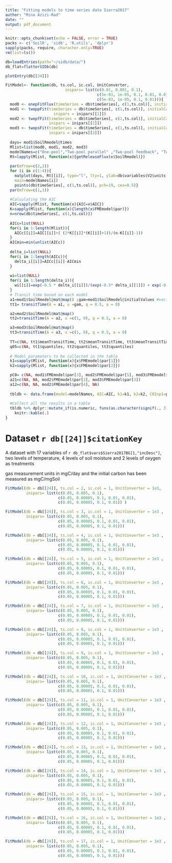 ```yaml
---
title: "Fitting models to time series data Sierra2017"
author: "Mina Azizi-Rad"
date: ""
output: pdf_document
---
```


```r
knitr::opts_chunk$set(echo = FALSE, error = TRUE)
packs <- c('SoilR', 'sidb', 'R.utils', 'dplyr')
sapply(packs, require, character.only=TRUE)
rm(list=ls())

```



```r
db=loadEntries(path="~/sidb/data/")
db_flat=flatterSIDb(db)
```

```r
plotEntry(db[[24]])
```


```r
FitModel<- function(db, ts.col, ic.col, UnitConverter,
                          inipars= list(c(0.01, 0.001, 0.1),
                                        c(5e-03, 1e-05, 0.1, 0.01, 0.01), 
                                        c(5e-03, 1e-05, 0.1, 0.01))){
  mod0 <- onepFitFlux(timeSeries = db$timeSeries[, c(1,ts.col)], initialCarbon = db$initConditions[ic.col, 'carbonMean']*UnitConverter)
  mod1 <- twoppFit(timeSeries = db$timeSeries[, c(1,ts.col)], initialCarbon = db$initConditions[ic.col, 'carbonMean']*UnitConverter, 
                     inipars = inipars[[1]])
  mod2 <- twopfFit(timeSeries = db$timeSeries[, c(1,ts.col)], initialCarbon = db$initConditions[ic.col, 'carbonMean']*UnitConverter, 
                   inipars = inipars[[2]])
  mod3 <- twopsFit(timeSeries = db$timeSeries[, c(1,ts.col)], initialCarbon = db$initConditions[ic.col, 'carbonMean']*UnitConverter, 
                   inipars = inipars[[3]])
  
  days= mod1$SoilRmodel@times
  Mlist=list(mod0, mod1, mod2, mod3)
  modelNames=c("One-pool","Two-pool parallel" ,"Two-pool feedback", "Two-pool series")
  Rt=lapply(Mlist, function(x){getReleaseFlux(x$SoilRmodel)})
  
  par(mfrow=c(2,2))
  for (i in c(1:4)){
    matplot(days, Rt[[i]], type="l", lty=1, ylab=db$variables$V2$units, xlab="Day", 
    main=modelNames[i])
    points(db$timeSeries[, c(1,ts.col)], pch=19, cex=0.5)}
  par(mfrow=c(1,1))
  
  #Calculating the AIC 
  AIC=sapply(Mlist, function(x){AIC=x$AIC})
  K=sapply(Mlist, function(x){length(x$FMEmodel$par)})
  n=nrow(db$timeSeries[, c(1,ts.col)])
    
  AICc=list(NULL)
  for(i in 1:length(Mlist)){
    AICc[[i]]=AIC[[i]]+( (2*K[[i]]*(K[[i]]+1))/(n-K[[i]]-1))
  }
  AICmin=min(unlist(AICc))
  
  delta_i=list(NULL)
  for(i in 1:length(AICc)){
    delta_i[[i]]=AICc[[i]]-AICmin
  }
  
  wi=list(NULL)
  for(i in 1:length(delta_i)){
    wi[[i]]=exp(-0.5 * delta_i[[i]])/(exp(-0.5* delta_i[[1]]) + exp(-0.5*delta_i[[2]]) + exp(-0.5*delta_i[[3]]) )
  }
  # Transit time based on each model
  a1=mod1$SoilRmodel@mat@map() ;gam=mod1$SoilRmodel@initialValues #vector of initial values in each pool
  tt1= transitTime(A = a1, u =gam, q = 0.5, a = 0)

  a2=mod2$SoilRmodel@mat@map()
  tt2=transitTime(A = a2, u =c(1, 0), q = 0.5, a = 0)

  a3=mod3$SoilRmodel@mat@map()
  tt3=transitTime(A = a3, u =c(1, 0), q = 0.5, a = 0)
  
  TT=c(NA, tt1$meanTransitTime, tt2$meanTransitTime, tt3$meanTransitTime)
  q05=c(NA, tt1$quantiles, tt2$quantiles, tt3$quantiles)
  
  # Model parameters to be collected in the table
  k1=sapply(Mlist, function(x){x$FMEmodel$par[1]})
  k2=sapply(Mlist, function(x){x$FMEmodel$par[2]})

  pC0= c(NA, mod1$FMEmodel$par[3], mod2$FMEmodel$par[5], mod3$FMEmodel$par[4])
  a21=c(NA, NA, mod2$FMEmodel$par[3], mod3$FMEmodel$par[3])
  a12=c(NA, NA, mod2$FMEmodel$par[4], NA)
  
  tbldb <- data.frame(model=modelNames, AIC=AIC, k1=k1, k2=k2, C0Inp1=pC0, a21=a21, a12=a12, AICc= unlist(AICc), wi=unlist(wi), MeanTrT=TT, q05=q05 )
  
  #Collect all the results in a table
  tbldb %>% dplyr::mutate_if(is.numeric, funs(as.character(signif(., 3)))) %>%
    knitr::kable(.)
}
```


# Dataset `r db[[24]]$citationKey` 

A dataset with 17 variables of `r db_flat$vars$Sierra2017BG[1,"incDesc"] `, two levels of temperature, 4 levels of soil moisture and 2 levels of oxygen as treatments

gas measurement units in mgC/day and the initial carbon has been measured as mgC/mgSoil

```r
FitModel(db = db[[24]], ts.col = 2, ic.col = 1, UnitConverter = 1e3, 
         inipars= list(c(0.05, 0.005, 0.1),
                       c(0.05, 0.00005, 0.1, 0.01, 0.01),
                       c(0.05, 0.00005, 0.1, 0.01)) )
```

```r
FitModel(db = db[[24]], ts.col = 3, ic.col = 1, UnitConverter = 1e3 , 
         inipars= list(c(0.05, 0.005, 0.1),
                       c(0.05, 0.00005, 0.1, 0.01, 0.01),
                       c(0.05, 0.00005, 0.1, 0.01)))
```

```r
FitModel(db = db[[24]], ts.col = 4, ic.col = 1, UnitConverter = 1e3 , 
         inipars= list(c(0.05, 0.005, 0.1),
                       c(0.05, 0.00005, 0.1, 0.01, 0.01),
                       c(0.05, 0.00005, 0.1, 0.01)))
```

```r
FitModel(db = db[[24]], ts.col = 5, ic.col = 1, UnitConverter = 1e3 , 
         inipars= list(c(0.05, 0.005, 0.1),
                       c(0.05, 0.00005, 0.1, 0.01, 0.01),
                       c(0.05, 0.00005, 0.1, 0.01)))
```

```r
FitModel(db = db[[24]], ts.col = 6, ic.col = 1, UnitConverter = 1e3 , 
         inipars= list(c(0.05, 0.005, 0.1),
                       c(0.05, 0.00005, 0.1, 0.01, 0.01),
                       c(0.05, 0.00005, 0.1, 0.01)))
```

```r
FitModel(db = db[[24]], ts.col = 7, ic.col = 1, UnitConverter = 1e3 , 
         inipars= list(c(0.05, 0.005, 0.1),
                       c(0.05, 0.00005, 0.1, 0.01, 0.01),
                       c(0.05, 0.00005, 0.1, 0.01)))
```

```r
FitModel(db = db[[24]], ts.col = 8, ic.col = 1, UnitConverter = 1e3 , 
         inipars= list(c(0.05, 0.005, 0.1),
                       c(0.05, 0.00005, 0.1, 0.01, 0.01),
                       c(0.05, 0.00005, 0.1, 0.01)))
```

```r
FitModel(db = db[[24]], ts.col = 9, ic.col = 1, UnitConverter = 1e3 , 
         inipars= list(c(0.05, 0.005, 0.1),
                       c(0.05, 0.00005, 0.1, 0.01, 0.01),
                       c(0.05, 0.00005, 0.1, 0.01)))
```

```r
FitModel(db = db[[24]], ts.col = 10, ic.col = 1, UnitConverter = 1e3 , 
         inipars= list(c(0.05, 0.005, 0.1),
                       c(0.05, 0.00005, 0.1, 0.01, 0.01),
                       c(0.05, 0.00005, 0.1, 0.01)))
```

```r
FitModel(db = db[[24]], ts.col = 11, ic.col = 1, UnitConverter = 1e3 , 
         inipars= list(c(0.05, 0.005, 0.1),
                       c(0.05, 0.00005, 0.1, 0.01, 0.01),
                       c(0.05, 0.00005, 0.1, 0.01)))
```

```r
FitModel(db = db[[24]], ts.col = 12, ic.col = 1, UnitConverter = 1e3 , 
         inipars= list(c(0.05, 0.005, 0.1),
                       c(0.05, 0.00005, 0.1, 0.01, 0.01),
                       c(0.05, 0.00005, 0.1, 0.01)))
```


```r
FitModel(db = db[[24]], ts.col = 13, ic.col = 1, UnitConverter = 1e3 , 
         inipars= list(c(0.05, 0.005, 0.1),
                       c(0.05, 0.00005, 0.1, 0.01, 0.01),
                       c(0.05, 0.00005, 0.1, 0.01)))
```

```r
FitModel(db = db[[24]], ts.col = 14, ic.col = 1, UnitConverter = 1e3 , 
         inipars= list(c(0.05, 0.005, 0.1),
                       c(0.05, 0.00005, 0.1, 0.01, 0.01),
                       c(0.05, 0.00005, 0.1, 0.01)))
```

```r
FitModel(db = db[[24]], ts.col = 15, ic.col = 1, UnitConverter = 1e3 , 
         inipars= list(c(0.05, 0.005, 0.1),
                       c(0.05, 0.00005, 0.1, 0.01, 0.01),
                       c(0.05, 0.00005, 0.1, 0.01)))
```

```r
FitModel(db = db[[24]], ts.col = 16, ic.col = 1, UnitConverter = 1e3 , 
         inipars= list(c(0.05, 0.005, 0.1),
                       c(0.05, 0.00005, 0.1, 0.01, 0.01),
                       c(0.05, 0.00005, 0.1, 0.01)))
```

```r
FitModel(db = db[[24]], ts.col = 17, ic.col = 1, UnitConverter = 1e3 , 
         inipars= list(c(0.05, 0.005, 0.1),
                       c(0.05, 0.00005, 0.1, 0.01, 0.01),
                       c(0.05, 0.00005, 0.1, 0.01)))
```
